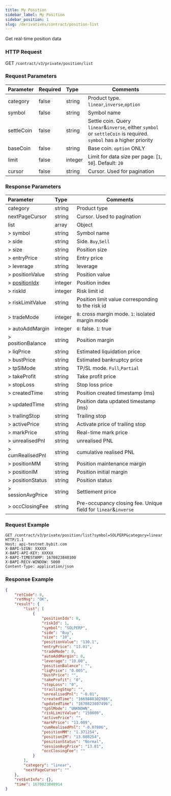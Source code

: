 ```yaml
---
title: My Position
sidebar_label: My Position
sidebar_position: 1
slug: /derivatives/contract/position-list
---
```


Get real-time position data

### HTTP Request
GET `/contract/v3/private/position/list`

### Request Parameters
| Parameter | Required | Type | Comments|
|:----- |:-------|:-----|------ |
|category |false |string |Product type. `linear`,`inverse`,`option` |
|symbol |false |string |Symbol name |
|settleCoin |false |string |Settle coin. Query `linear`&`inverse`, either `symbol` or `settleCoin` is required. `symbol` has a higher priority |
|baseCoin |false |string |Base coin. `option` ONLY |
|limit |false |integer |Limit for data size per page. [`1`, `50`]. Default: `20`|
|cursor |false |string |Cursor. Used for pagination |

### Response Parameters
| Parameter | Type | Comments|
|:----- |:-----|------ |
|category |string |Product type |
|nextPageCursor |string |Cursor. Used to pagination |
|list |array |Object |
|> symbol |string |Symbol name |
|> side |string |Side. `Buy`,`Sell` |
|> size |string |Position size |
|> entryPrice |string |Entry price |
|> leverage |string |leverage |
|> positionValue |string |Position value |
|> [positionIdx](../enum#positionidx) |integer |Position index|
|> riskId |integer |Risk limit id |
|> riskLimitValue |string |Position limit value corresponding to the risk id |
|> tradeMode |integer |`0`: cross margin mode. `1`: isolated margin mode |
|> autoAddMargin |integer |`0`: false. `1`: true |
|> positionBalance |string |Position margin |
|> liqPrice |string |Estimated liquidation price |
|> bustPrice |string |Estimated bankruptcy price |
|> tpSlMode |string |TP/SL mode. `Full`,`Partial` |
|> takeProfit |string |Take profit price |
|> stopLoss |string |Stop loss price |
|> createdTime |string |Position created timestamp (ms) |
|> updatedTime |string |Position data updated timestamp (ms) |
|> trailingStop |string |Trailing stop |
|> activePrice |string |Activate price of trailing stop |
|> markPrice |string |Real-time mark price |
|> unrealisedPnl |string |unrealised PNL |
|> cumRealisedPnl |string |cumulative realised PNL |
|> positionMM |string |Position maintenance margin |
|> positionIM |string |Position initial margin |
|> positionStatus |string |Position status |
|> sessionAvgPrice |string |Settlement price |
|> occClosingFee |string |Pre-occupancy closing fee. Unique field for `linear`&`inverse`|

### Request Example

```http
GET /contract/v3/private/position/list?symbol=SOLPERP&category=linear HTTP/1.1
Host: api-testnet.bybit.com
X-BAPI-SIGN: XXXXX
X-BAPI-API-KEY: XXXXX
X-BAPI-TIMESTAMP: 1670823840100
X-BAPI-RECV-WINDOW: 5000
Content-Type: application/json
```

### Response Example

```json
{
    "retCode": 0,
    "retMsg": "OK",
    "result": {
        "list": [
            {
                "positionIdx": 0,
                "riskId": 1,
                "symbol": "SOLPERP",
                "side": "Buy",
                "size": "10",
                "positionValue": "130.1",
                "entryPrice": "13.01",
                "tradeMode": 0,
                "autoAddMargin": 0,
                "leverage": "10.00",
                "positionBalance": "",
                "liqPrice": "0.005",
                "bustPrice": "",
                "takeProfit": "0",
                "stopLoss": "0",
                "trailingStop": "",
                "unrealisedPnl": "-0.01",
                "createdTime": "1669888302986",
                "updatedTime": "1670823807496",
                "tpSlMode": "UNKNOWN",
                "riskLimitValue": "150000",
                "activePrice": "",
                "markPrice": "13.009",
                "cumRealisedPnl": "-0.07806",
                "positionMM": "1.371254",
                "positionIM": "13.080254",
                "positionStatus": "Normal",
                "sessionAvgPrice": "13.01",
                "occClosingFee": ""
            }
        ],
        "category": "linear",
        "nextPageCursor": ""
    },
    "retExtInfo": {},
    "time": 1670823840914
}
```